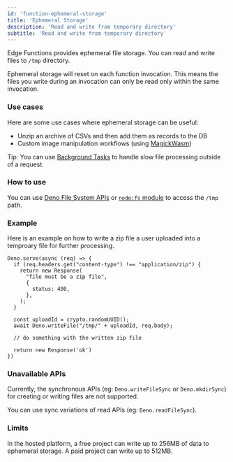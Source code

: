 ```yaml
---
id: 'function-ephemeral-storage'
title: 'Ephemeral Storage'
description: 'Read and write from temporary directory'
subtitle: 'Read and write from temporary directory'
---
```


Edge Functions provides ephemeral file storage. You can read and write files to `/tmp` directory.

Ephemeral storage will reset on each function invocation. This means the files you write during an invocation can only be read only within the same invocation.

### Use cases

Here are some use cases where ephemeral storage can be useful:

- Unzip an archive of CSVs and then add them as records to the DB
- Custom image manipulation workflows (using [MagickWasm](https://supabase.com/docs/guides/functions/examples/image-manipulation))

Tip: You can use [Background Tasks](https://supabase.com/docs/guides/functions/background-tasks) to handle slow file processing outside of a request.

### How to use

You can use [Deno File System APIs](https://docs.deno.com/api/deno/file-system) or [`node:fs` module](https://docs.deno.com/api/node/fs/) to access the `/tmp` path.

### Example

Here is an example on how to write a zip file a user uploaded into a temproary file for further processing.

```
Deno.serve(async (req) => {
  if (req.headers.get("content-type") !== "application/zip") {
    return new Response(
      "file must be a zip file",
      {
        status: 400,
      },
    );
  }

  const uploadId = crypto.randomUUID();
  await Deno.writeFile("/tmp/" + uploadId, req.body);

  // do something with the written zip file

  return new Response('ok')
})
```

### Unavailable APIs

Currently, the synchronous APIs (eg: `Deno.writeFileSync` or `Deno.mkdirSync`) for creating or writing files are not supported.

You can use sync variations of read APIs (eg: `Deno.readFileSync`).

### Limits

In the hosted platform, a free project can write up to 256MB of data to ephemeral storage. A paid project can write up to 512MB.
